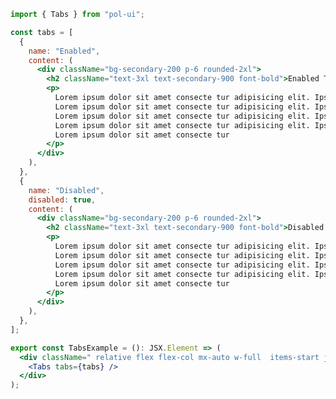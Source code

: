 ```jsx
import { Tabs } from "pol-ui";

const tabs = [
  {
    name: "Enabled",
    content: (
      <div className="bg-secondary-200 p-6 rounded-2xl">
        <h2 className="text-3xl text-secondary-900 font-bold">Enabled Tab</h2>
        <p>
          Lorem ipsum dolor sit amet consecte tur adipisicing elit. Ipsam, quas.
          Lorem ipsum dolor sit amet consecte tur adipisicing elit. Ipsam, quas.
          Lorem ipsum dolor sit amet consecte tur adipisicing elit. Ipsam, quas.
          Lorem ipsum dolor sit amet consecte tur adipisicing elit. Ipsam, quas.
          Lorem ipsum dolor sit amet consecte tur
        </p>
      </div>
    ),
  },
  {
    name: "Disabled",
    disabled: true,
    content: (
      <div className="bg-secondary-200 p-6 rounded-2xl">
        <h2 className="text-3xl text-secondary-900 font-bold">Disabled Tab</h2>
        <p>
          Lorem ipsum dolor sit amet consecte tur adipisicing elit. Ipsam, quas.
          Lorem ipsum dolor sit amet consecte tur adipisicing elit. Ipsam, quas.
          Lorem ipsum dolor sit amet consecte tur adipisicing elit. Ipsam, quas.
          Lorem ipsum dolor sit amet consecte tur adipisicing elit. Ipsam, quas.
          Lorem ipsum dolor sit amet consecte tur
        </p>
      </div>
    ),
  },
];

export const TabsExample = (): JSX.Element => (
  <div className=" relative flex flex-col mx-auto w-full  items-start justify-start">
    <Tabs tabs={tabs} />
  </div>
);
```
